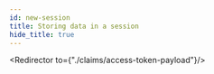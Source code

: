 ```yaml
---
id: new-session
title: Storing data in a session
hide_title: true
---
```


<!-- COPY DOCS -->
<!-- ./thirdpartyemailpassword/common-customizations/sessions/new-session.mdx -->


<Redirector to={"./claims/access-token-payload"}/>
